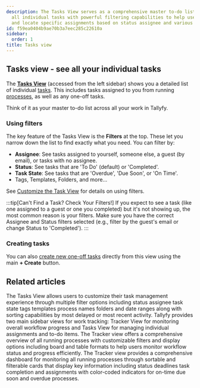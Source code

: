 ```yaml
---
description: The Tasks View serves as a comprehensive master to-do list displaying
  all individual tasks with powerful filtering capabilities to help users organize
  and locate specific assignments based on status assignee and various other criteria.
id: f59ea0404b9ae70b3a7eec285c22610a
sidebar:
  order: 1
title: Tasks view
---
```


## Tasks view - see all your individual tasks

The **[Tasks View](/products/pro/tracking-and-tasks/tasks-view/)** (accessed from the left sidebar) shows you a detailed list of individual [tasks](/products/pro/tracking-and-tasks/tasks/). This includes tasks assigned to you from running [processes](/products/pro/tracking-and-tasks/processes/), as well as any one-off tasks.

Think of it as your master to-do list across all your work in Tallyfy.

### Using filters

The key feature of the Tasks View is the **Filters** at the top. These let you narrow down the list to find exactly what you need. You can filter by:

*   **Assignee**: See tasks assigned to yourself, someone else, a guest (by email), or tasks with no assignee.
*   **Status**: See tasks that are 'To Do' (default) or 'Completed'.
*   **Task State**: See tasks that are 'Overdue', 'Due Soon', or 'On Time'.
*   Tags, Templates, Folders, and more...

See [Customize the Task View](/products/pro/tracking-and-tasks/tasks-view/how-can-i-customize-task-views-in-tallyfy/) for details on using filters.

:::tip[Can't Find a Task? Check Your Filters!]
If you expect to see a task (like one assigned to a guest or one you completed) but it's not showing up, the most common reason is your filters. Make sure you have the correct Assignee and Status filters selected (e.g., filter by the guest's email or change Status to 'Completed').
:::

### Creating tasks

You can also [create new one-off tasks](/products/pro/tracking-and-tasks/tasks/how-to-create-a-one-off-task-in-tallyfy/) directly from this view using the main **+ Create** button.


<PageTree />


## Related articles
<CardGrid>
<LinkTitleCard header="<b>Tasks View > Customize the task view</b>" href="/products/pro/tracking-and-tasks/tasks-view/how-can-i-customize-task-views-in-tallyfy/" > The Tasks View allows users to customize their task management experience through multiple filter options including status assignee task state tags templates process names folders and date ranges along with sorting capabilities by most delayed or most recent activity. </LinkTitleCard>
<LinkTitleCard header="<b>Pro > Tracking</b>" href="/products/pro/tracking-and-tasks/" > Tallyfy provides two main sidebar views for work tracking: Tracker View for monitoring overall workflow progress and Tasks View for managing individual assignments and to-do items. </LinkTitleCard>
<LinkTitleCard header="<b>Tracking And Tasks > Tracker view</b>" href="/products/pro/tracking-and-tasks/tracker-view/" > The Tracker view offers a comprehensive overview of all running processes with customizable filters and display options including board and table formats to help users monitor workflow status and progress efficiently. </LinkTitleCard>
<LinkTitleCard header="<b>Tracker View > Manage and track my processes</b>" href="/products/pro/tracking-and-tasks/tracker-view/how-can-i-manage-and-track-my-processes-on-tallyfy/" > The Tracker view provides a comprehensive dashboard for monitoring all running processes through sortable and filterable cards that display key information including status deadlines task completion and assignments with color-coded indicators for on-time due soon and overdue processes. </LinkTitleCard>
</CardGrid>